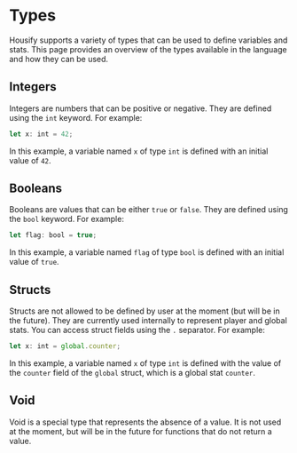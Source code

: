 # Types

Housify supports a variety of types that can be used to define variables and stats. This page provides an overview of the types available in the language and how they can be used.

## Integers

Integers are numbers that can be positive or negative. They are defined using the `int` keyword. For example:

```ts
let x: int = 42;
```

In this example, a variable named `x` of type `int` is defined with an initial value of `42`.

## Booleans

Booleans are values that can be either `true` or `false`. They are defined using the `bool` keyword. For example:

```ts
let flag: bool = true;
```

In this example, a variable named `flag` of type `bool` is defined with an initial value of `true`.

## Structs

Structs are not allowed to be defined by user at the moment (but will be in the future). They are currently used internally to represent player and global stats. You can access struct fields using the `.` separator. For example:

```ts
let x: int = global.counter;
```

In this example, a variable named `x` of type `int` is defined with the value of the `counter` field of the `global` struct, which is a global stat `counter`.

## Void

Void is a special type that represents the absence of a value. It is not used at the moment, but will be in the future for functions that do not return a value.
